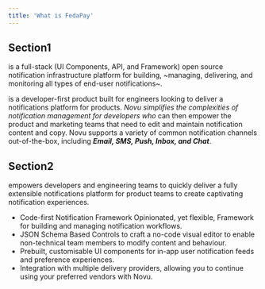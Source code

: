 ```yaml
---
title: 'What is FedaPay'
---
```


## Section1

is a full-stack (UI Components, API, and Framework) open source notification infrastructure platform for building, ~managing, delivering, and monitoring all types of end-user notifications~.

is a developer-first product built for engineers looking to deliver a notifications platform for products. _Novu simplifies the complexities of notification management for developers who_ can then empower the product and marketing teams that need to edit and maintain notification content and copy. Novu supports a variety of common notification channels out-of-the-box, including ***Email, SMS, Push, Inbox, and Chat***.


## Section2

empowers developers and engineering teams to quickly deliver a fully extensible notifications platform for product teams to create captivating notification experiences.

- Code-first Notification Framework Opinionated, yet flexible, Framework for building and managing notification workflows.
- JSON Schema Based Controls to craft a no-code visual editor to enable non-technical team members to modify content and behaviour.
- Prebuilt, customisable UI components for in-app user notification feeds and preference experiences.
- Integration with multiple delivery providers, allowing you to continue using your preferred vendors with Novu.
